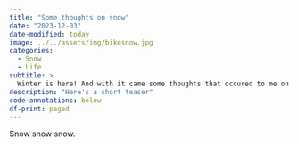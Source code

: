 ```yaml
---
title: "Some thoughts on snow"
date: "2023-12-03"
date-modified: today
image: ../../assets/img/bikesnow.jpg
categories:
  - Snow
  - Life
subtitle: >
  Winter is here! And with it came some thoughts that occured to me on my daily bike rides into town.
description: "Here's a short teaser"
code-annotations: below
df-print: paged
---
```


Snow snow snow.
